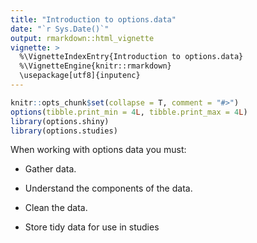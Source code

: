 ```yaml
---
title: "Introduction to options.data"
date: "`r Sys.Date()`"
output: rmarkdown::html_vignette
vignette: >
  %\VignetteIndexEntry{Introduction to options.data}
  %\VignetteEngine{knitr::rmarkdown}
  \usepackage[utf8]{inputenc}
---
```


```r
knitr::opts_chunk$set(collapse = T, comment = "#>")
options(tibble.print_min = 4L, tibble.print_max = 4L)
library(options.shiny)
library(options.studies)
```

When working with options data you must:

* Gather data.

* Understand the components of the data.

* Clean the data.

* Store tidy data for use in studies

